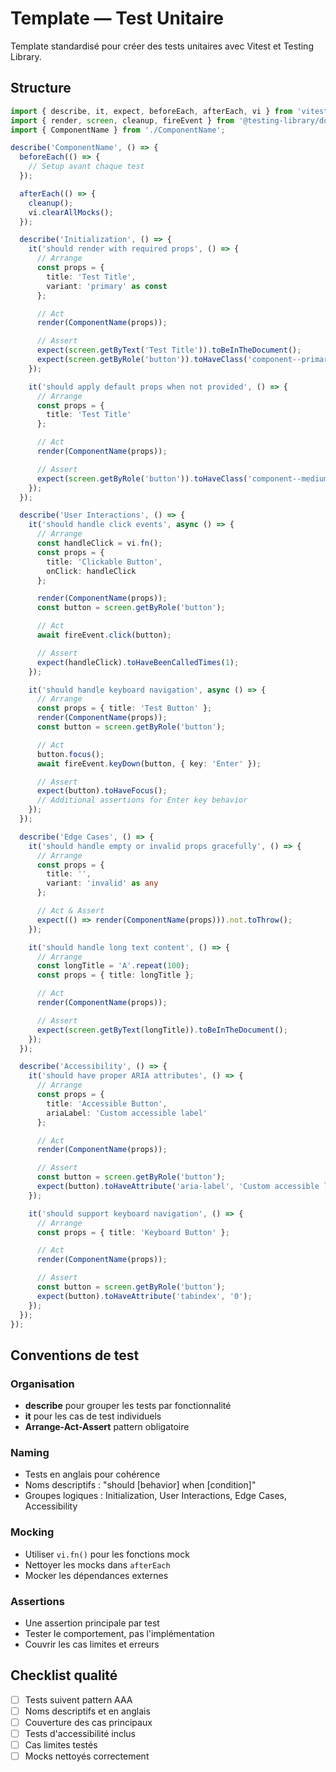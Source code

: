 # Template — Test Unitaire

Template standardisé pour créer des tests unitaires avec Vitest et Testing Library.

## Structure

```typescript
import { describe, it, expect, beforeEach, afterEach, vi } from 'vitest';
import { render, screen, cleanup, fireEvent } from '@testing-library/dom';
import { ComponentName } from './ComponentName';

describe('ComponentName', () => {
  beforeEach(() => {
    // Setup avant chaque test
  });

  afterEach(() => {
    cleanup();
    vi.clearAllMocks();
  });

  describe('Initialization', () => {
    it('should render with required props', () => {
      // Arrange
      const props = {
        title: 'Test Title',
        variant: 'primary' as const
      };

      // Act
      render(ComponentName(props));

      // Assert
      expect(screen.getByText('Test Title')).toBeInTheDocument();
      expect(screen.getByRole('button')).toHaveClass('component--primary');
    });

    it('should apply default props when not provided', () => {
      // Arrange
      const props = {
        title: 'Test Title'
      };

      // Act
      render(ComponentName(props));

      // Assert
      expect(screen.getByRole('button')).toHaveClass('component--medium');
    });
  });

  describe('User Interactions', () => {
    it('should handle click events', async () => {
      // Arrange
      const handleClick = vi.fn();
      const props = {
        title: 'Clickable Button',
        onClick: handleClick
      };

      render(ComponentName(props));
      const button = screen.getByRole('button');

      // Act
      await fireEvent.click(button);

      // Assert
      expect(handleClick).toHaveBeenCalledTimes(1);
    });

    it('should handle keyboard navigation', async () => {
      // Arrange
      const props = { title: 'Test Button' };
      render(ComponentName(props));
      const button = screen.getByRole('button');

      // Act
      button.focus();
      await fireEvent.keyDown(button, { key: 'Enter' });

      // Assert
      expect(button).toHaveFocus();
      // Additional assertions for Enter key behavior
    });
  });

  describe('Edge Cases', () => {
    it('should handle empty or invalid props gracefully', () => {
      // Arrange
      const props = {
        title: '',
        variant: 'invalid' as any
      };

      // Act & Assert
      expect(() => render(ComponentName(props))).not.toThrow();
    });

    it('should handle long text content', () => {
      // Arrange
      const longTitle = 'A'.repeat(100);
      const props = { title: longTitle };

      // Act
      render(ComponentName(props));

      // Assert
      expect(screen.getByText(longTitle)).toBeInTheDocument();
    });
  });

  describe('Accessibility', () => {
    it('should have proper ARIA attributes', () => {
      // Arrange
      const props = {
        title: 'Accessible Button',
        ariaLabel: 'Custom accessible label'
      };

      // Act
      render(ComponentName(props));

      // Assert
      const button = screen.getByRole('button');
      expect(button).toHaveAttribute('aria-label', 'Custom accessible label');
    });

    it('should support keyboard navigation', () => {
      // Arrange
      const props = { title: 'Keyboard Button' };

      // Act
      render(ComponentName(props));

      // Assert
      const button = screen.getByRole('button');
      expect(button).toHaveAttribute('tabindex', '0');
    });
  });
});
```

## Conventions de test

### Organisation
- **describe** pour grouper les tests par fonctionnalité
- **it** pour les cas de test individuels
- **Arrange-Act-Assert** pattern obligatoire

### Naming
- Tests en anglais pour cohérence
- Noms descriptifs : "should [behavior] when [condition]"
- Groupes logiques : Initialization, User Interactions, Edge Cases, Accessibility

### Mocking
- Utiliser `vi.fn()` pour les fonctions mock
- Nettoyer les mocks dans `afterEach`
- Mocker les dépendances externes

### Assertions
- Une assertion principale par test
- Tester le comportement, pas l'implémentation
- Couvrir les cas limites et erreurs

## Checklist qualité

- [ ] Tests suivent pattern AAA
- [ ] Noms descriptifs et en anglais
- [ ] Couverture des cas principaux
- [ ] Tests d'accessibilité inclus
- [ ] Cas limites testés
- [ ] Mocks nettoyés correctement
